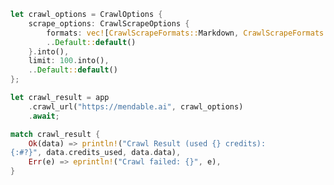 ```rust Rust
let crawl_options = CrawlOptions {
    scrape_options: CrawlScrapeOptions {
        formats: vec![CrawlScrapeFormats::Markdown, CrawlScrapeFormats::HTML].into(),
        ..Default::default()
    }.into(),
    limit: 100.into(),
    ..Default::default()
};

let crawl_result = app
    .crawl_url("https://mendable.ai", crawl_options)
    .await;

match crawl_result {
    Ok(data) => println!("Crawl Result (used {} credits):
{:#?}", data.credits_used, data.data),
    Err(e) => eprintln!("Crawl failed: {}", e),
}
```
